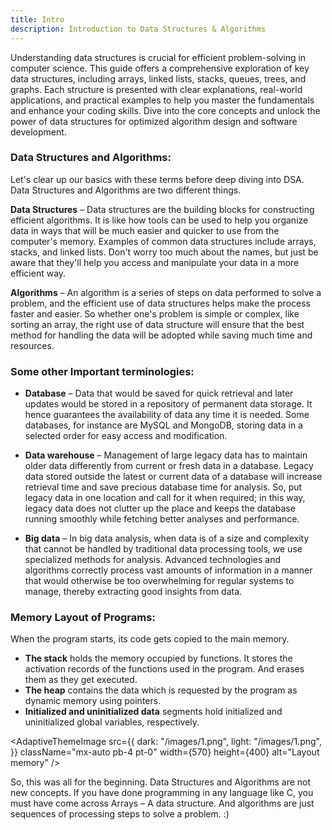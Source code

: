 ---
title: Intro
description: Introduction to Data Structures & Algorithms 
---

Understanding data structures is crucial for efficient problem-solving in computer science. This guide offers a comprehensive exploration of key data structures, including arrays, linked lists, stacks, queues, trees, and graphs. Each structure is presented with clear explanations, real-world applications, and practical examples to help you master the fundamentals and enhance your coding skills. Dive into the core concepts and unlock the power of data structures for optimized algorithm design and software development.


### Data Structures and Algorithms:

Let's clear up our basics with these terms before deep diving into DSA.  Data Structures and Algorithms are two different things.

**Data Structures** –  Data structures are the building blocks for constructing efficient algorithms. It is like how tools can be used to help you organize data in ways that will be much easier and quicker to use from the computer's memory. Examples of common data structures include arrays, stacks, and linked lists. Don't worry too much about the names, but just be aware that they'll help you access and manipulate your data in a more efficient way.

**Algorithms** – An algorithm is a series of steps on data performed to solve a problem, and the efficient use of data structures helps make the process faster and easier. So whether one's problem is simple or complex, like sorting an array, the right use of data structure will ensure that the best method for handling the data will be adopted while saving much time and resources.

### Some other Important terminologies:

- **Database** – Data that would be saved for quick retrieval and later updates would be stored in a repository of permanent data storage. It hence guarantees the availability of data any time it is needed. Some databases, for instance are MySQL and MongoDB, storing data in a selected order for easy access and modification.

- **Data warehouse** – Management of large legacy data has to maintain older data differently from current or fresh data in a database. Legacy data stored outside the latest or current data of a database will increase retrieval time and save precious database time for analysis. So, put legacy data in one location and call for it when required; in this way, legacy data does not clutter up the place and keeps the database running smoothly while fetching better analyses and performance.

- **Big data** – In big data analysis, when data is of a size and complexity that cannot be handled by traditional data processing tools, we use specialized methods for analysis. Advanced technologies and algorithms correctly process vast amounts of information in a manner that would otherwise be too overwhelming for regular systems to manage, thereby extracting good insights from data.

### Memory Layout of Programs:

When the program starts, its code gets copied to the main memory.
- **The stack** holds the memory occupied by functions. It stores the activation records of the functions used in the program. And erases them as they get executed.
- **The heap** contains the data which is requested by the program as dynamic memory using pointers.
- **Initialized and uninitialized data** segments hold initialized and uninitialized global variables, respectively.

<AdaptiveThemeImage
  src={{
    dark: "/images/1.png",
    light: "/images/1.png",
  }}
  className="mx-auto pb-4 pt-0"
  width={570}
  height={400}
  alt="Layout memory"
/>

So, this was all for the beginning. Data Structures and Algorithms are not new concepts. If you have done programming in any language like C, you must have come across  Arrays – A data structure. And algorithms are just sequences of processing steps to solve a problem. :)


